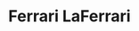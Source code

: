 ---
publishDate: 2023-01-01
title: Ferrari LaFerrari

excerpt: El Ferrari LaFerrari es un hypercar híbrido que representa el pináculo de la ingeniería y el diseño de Ferrari.

general:
    make: Ferrari
    model: LaFerrari
    price: 1500000
    bodyType: Coupe
    drivetrain: Rear-Wheel Drive
    doors: 2
    seatingCapacity: 2
    condition: Usado
    availability: in-stock

history:
    mileage: 3000
    year: 2016

technical:
    horsePower: 950
    transmission: Automatic
    engineSizeCC: 6262

efficiency:
    fuelType: Hybrid
    fuelEfficiencyMPG: 14
    emissionsCO2: '330'

exterior:
    color: Rojo
    paintType: Metallic

interior:
    materialSeats: Cuero
    heatedSeats: true

misc:
    vin: ZFF76ZFA3F0212345
    registrationStatus: Registered
    warranty: 1 year
    dealerNotes: Este Ferrari LaFerrari está en excelente condición con bajo kilometraje.
    featured: true
---